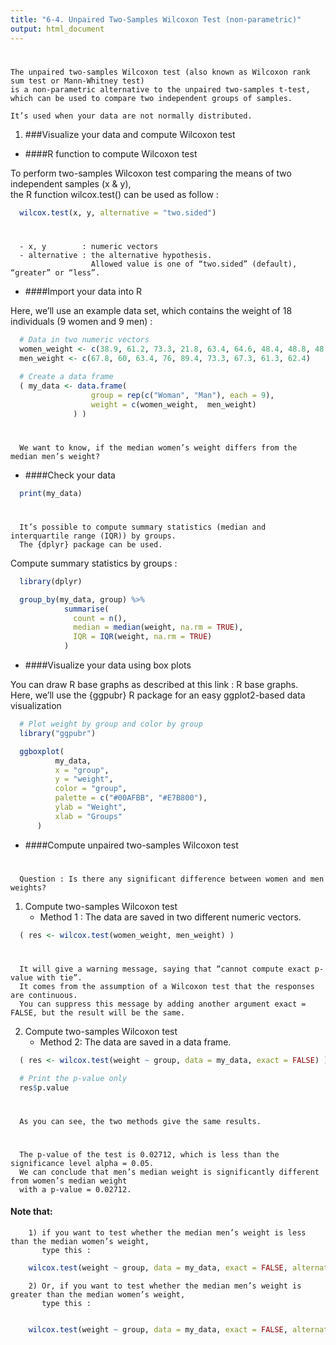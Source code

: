 ---
title: "6-4. Unpaired Two-Samples Wilcoxon Test (non-parametric)"
output: html_document
---

#
    The unpaired two-samples Wilcoxon test (also known as Wilcoxon rank sum test or Mann-Whitney test) 
    is a non-parametric alternative to the unpaired two-samples t-test, 
    which can be used to compare two independent groups of samples. 
    
    It’s used when your data are not normally distributed.

<!-- ![](images/unpaired-two-samples-wilcoxon-test.png){width=400px} -->


(@) ###Visualize your data and compute Wilcoxon test

+ ####R function to compute Wilcoxon test

To perform two-samples Wilcoxon test comparing the means of two independent samples (x & y),  
the R function wilcox.test() can be used as follow :

```{r eval=FALSE, include=TRUE, echo=TRUE, message=FALSE, warning=FALSE}
  wilcox.test(x, y, alternative = "two.sided")
```

#
      - x, y        : numeric vectors
      - alternative : the alternative hypothesis. 
                      Allowed value is one of “two.sided” (default), “greater” or “less”.


+ ####Import your data into R

Here, we’ll use an example data set, 
which contains the weight of 18 individuals (9 women and 9 men) :

```{r eval=TRUE, include=TRUE, echo=TRUE, message=FALSE, warning=FALSE}
  # Data in two numeric vectors
  women_weight <- c(38.9, 61.2, 73.3, 21.8, 63.4, 64.6, 48.4, 48.8, 48.5)
  men_weight <- c(67.8, 60, 63.4, 76, 89.4, 73.3, 67.3, 61.3, 62.4)
  
  # Create a data frame
  ( my_data <- data.frame( 
                  group = rep(c("Woman", "Man"), each = 9),
                  weight = c(women_weight,  men_weight)
              ) )
```

#
      We want to know, if the median women’s weight differs from the median men’s weight?


+ ####Check your data

```{r eval=TRUE, include=TRUE, echo=TRUE, message=FALSE, warning=FALSE}
  print(my_data)
```

#
      It’s possible to compute summary statistics (median and interquartile range (IQR)) by groups. 
      The {dplyr} package can be used.

Compute summary statistics by groups :

```{r eval=TRUE, include=TRUE, echo=TRUE, message=FALSE, warning=FALSE}
  library(dplyr)

  group_by(my_data, group) %>%
            summarise(
              count = n(),
              median = median(weight, na.rm = TRUE),
              IQR = IQR(weight, na.rm = TRUE)
            )
```


+ ####Visualize your data using box plots

You can draw R base graphs as described at this link : R base graphs.  
Here, we’ll use the {ggpubr} R package for an easy ggplot2-based data visualization

```{r eval=TRUE, include=TRUE, echo=TRUE, message=FALSE, warning=FALSE}
  # Plot weight by group and color by group
  library("ggpubr")

  ggboxplot(
          my_data, 
          x = "group", 
          y = "weight", 
          color = "group", 
          palette = c("#00AFBB", "#E7B800"),
          ylab = "Weight", 
          xlab = "Groups"
      )
```


+ ####Compute unpaired two-samples Wilcoxon test

#
      Question : Is there any significant difference between women and men weights?

1) Compute two-samples Wilcoxon test
    - Method 1 : The data are saved in two different numeric vectors.

```{r eval=TRUE, include=TRUE, echo=TRUE, message=FALSE, warning=FALSE}
  ( res <- wilcox.test(women_weight, men_weight) )
```

#
      It will give a warning message, saying that “cannot compute exact p-value with tie”.
      It comes from the assumption of a Wilcoxon test that the responses are continuous.
      You can suppress this message by adding another argument exact = FALSE, but the result will be the same.


2) Compute two-samples Wilcoxon test
    - Method 2: The data are saved in a data frame.

```{r eval=TRUE, include=TRUE, echo=TRUE, message=FALSE, warning=FALSE}
  ( res <- wilcox.test(weight ~ group, data = my_data, exact = FALSE) )

  # Print the p-value only
  res$p.value
```

#
      As you can see, the two methods give the same results.

#
      The p-value of the test is 0.02712, which is less than the significance level alpha = 0.05.
      We can conclude that men’s median weight is significantly different from women’s median weight
      with a p-value = 0.02712.


#### Note that:

        1) if you want to test whether the median men’s weight is less than the median women’s weight,
           type this :

```{r eval=TRUE, include=TRUE, echo=TRUE, message=FALSE, warning=FALSE}
    wilcox.test(weight ~ group, data = my_data, exact = FALSE, alternative = "less")
```

        2) Or, if you want to test whether the median men’s weight is greater than the median women’s weight,
           type this :
        
```{r eval=TRUE, include=TRUE, echo=TRUE, message=FALSE, warning=FALSE}
    wilcox.test(weight ~ group, data = my_data, exact = FALSE, alternative = "greater")
```

